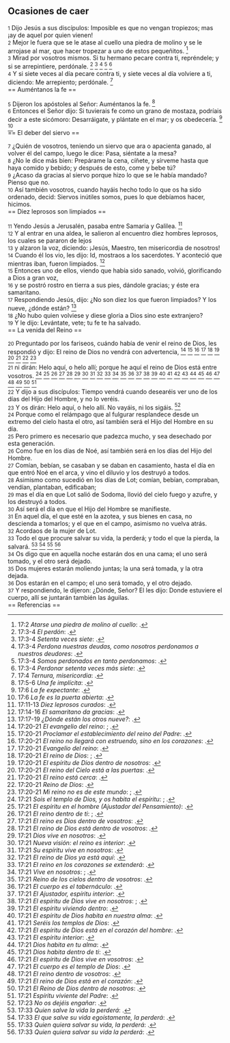 == Ocasiones de caer ==

{{anchor|1}} <small>1</small> Dijo Jesús a sus discípulos: Imposible es que no vengan tropiezos; mas ¡ay de aquel por quien vienen!<br>
{{anchor|2}} <small>2</small> Mejor le fuera que se le atase al cuello una piedra de molino y se le arrojase al mar, que hacer tropezar a uno de estos pequeñitos. <ref>17:2 ''Atarse una piedra de molino al cuello'': {{lib|LU|158|8|1}}.</ref><br>
{{anchor|3}} <small>3</small> Mirad por vosotros mismos. Si tu hermano pecare contra ti, repréndele; y si se arrepintiere, perdónale. <ref>17:3-4 ''El perdón'': {{lib|LU|146|2|4}}.</ref> <ref>17:3-4 ''Setenta veces siete'': {{lib|LU|40|8|2}}.</ref> <ref>17:3-4 ''Perdona nuestras deudas, como nosotros perdonamos a nuestros deudores'': {{lib|LU|188|4|13}}.</ref> <ref>17:3-4 ''Somos perdonados en tanto perdonamos'': {{lib|LU|170|3|4}}.</ref> <ref>17:3-4 ''Perdonar setenta veces más siete'': {{lib|LU|159|1|4}}.</ref><br>
{{anchor|4}} <small>4</small> Y si siete veces al día pecare contra ti, y siete veces al día volviere a ti, diciendo: Me arrepiento; perdónale. <ref>17:4 ''Ternura, misericordia'': {{lib|LU|139|2|5}}.</ref><br>
== Auméntanos la fe ==

{{anchor|5}} <small>5</small> Dijeron los apóstoles al Señor: Auméntanos la fe. <ref>17:5-6 ''Una fe implícita'': {{lib|LU|156|5|12}}.</ref><br>
{{anchor|6}} <small>6</small> Entonces el Señor dijo: Si tuvierais fe como un grano de mostaza, podríais decir a este sicómoro: Desarráigate, y plántate en el mar; y os obedecería. <ref>17:6 ''La fe expectante'': {{lib|LU|195|9|8}}.</ref> <ref>17:6 ''La fe es la puerta abierta'': {{lib|LU|138|8|8}}.</ref><br>
== El deber del siervo ==

{{anchor|7}} <small>7</small> ¿Quién de vosotros, teniendo un siervo que ara o apacienta ganado, al volver él del campo, luego le dice: Pasa, siéntate a la mesa?<br>
{{anchor|8}} <small>8</small> ¿No le dice más bien: Prepárame la cena, cíñete, y sírveme hasta que haya comido y bebido; y después de esto, come y bebe tú?<br>
{{anchor|9}} <small>9</small> ¿Acaso da gracias al siervo porque hizo lo que se le había mandado? Pienso que no.<br>
{{anchor|10}} <small>10</small> Así también vosotros, cuando hayáis hecho todo lo que os ha sido ordenado, decid: Siervos inútiles somos, pues lo que debíamos hacer, hicimos.<br>
== Diez leprosos son limpiados ==

{{anchor|11}} <small>11</small> Yendo Jesús a Jerusalén, pasaba entre Samaria y Galilea. <ref>17:11-13 ''Diez leprosos curados'': {{lib|LU|166|2|1}}.</ref><br>
{{anchor|12}} <small>12</small> Y al entrar en una aldea, le salieron al encuentro diez hombres leprosos, los cuales se pararon de lejos<br>
{{anchor|13}} <small>13</small> y alzaron la voz, diciendo: ¡Jesús, Maestro, ten misericordia de nosotros!<br>
{{anchor|14}} <small>14</small> Cuando él los vio, les dijo: Id, mostraos a los sacerdotes. Y aconteció que mientras iban, fueron limpiados. <ref>17:14-16 ''El samaritano da gracias'': {{lib|LU|166|2|4}}.</ref><br>
{{anchor|15}} <small>15</small> Entonces uno de ellos, viendo que había sido sanado, volvió, glorificando a Dios a gran voz,<br>
{{anchor|16}} <small>16</small> y se postró rostro en tierra a sus pies, dándole gracias; y éste era samaritano.<br>
{{anchor|17}} <small>17</small> Respondiendo Jesús, dijo: ¿No son diez los que fueron limpiados? Y los nueve, ¿dónde están? <ref>17:17-19 ''¿Dónde están los otros nueve?'': {{lib|LU|166|2|5}}.</ref><br>
{{anchor|18}} <small>18</small> ¿No hubo quien volviese y diese gloria a Dios sino este extranjero?<br>
{{anchor|19}} <small>19</small> Y le dijo: Levántate, vete; tu fe te ha salvado.<br>
== La venida del Reino ==

{{anchor|20}} <small>20</small> Preguntado por los fariseos, cuándo había de venir el reino de Dios, les respondió y dijo: El reino de Dios no vendrá con advertencia, <ref>17:20-21 ''El evangelio del reino'': {{lib|LU|143|1|5}}; {{lib|LU|190|5|4}}.</ref> <ref>17:20-21 ''Proclamar el establecimiento del reino del Padre'': {{lib|LU|137|8|6}}.</ref> <ref>17:20-21 ''El reino no llegará con estruendo, sino en los corazones'': {{lib|LU|137|6|5}}.</ref> <ref>17:20-21 ''Evangelio del reino'': {{lib|LU|193|0|4}}.</ref> <ref>17:20-21 ''El reino de Dios'': {{lib|LU|169|4|6}}; {{lib|LU|34|6|13}}.</ref> <ref>17:20-21 ''El espíritu de Dios dentro de nosotros'': {{lib|LU|141|2|1}}.</ref> <ref>17:20-21 ''El reino del Cielo está a las puertas'': {{lib|LU|142|1|1}}.</ref> <ref>17:20-21 ''El reino está cerca'': {{lib|LU|140|1|6}}.</ref> <ref>17:20-21 ''Reino de Dios'': {{lib|LU|153|2|4}}.</ref> <ref>17:20-21 ''Mi reino no es de este mundo'': {{lib|LU|157|6|12}}; {{lib|LU|158|6|2}}.</ref><br>
{{anchor|21}} <small>21</small> ni dirán: Helo aquí, o helo allí; porque he aquí el reino de Dios está entre vosotros. <ref>17:21 ''Sois el templo de Dios, y os habita el espíritu'': {{lib|LU|34|6|7}}; {{lib|LU|34|6|7}}.</ref> <ref>17:21 ''El espíritu en el hombre (Ajustador del Pensamiento)'': {{lib|LU|103|1|6}}.</ref> <ref>17:21 ''El reino dentro de ti'': {{lib|LU|170|1|8}}; {{lib|LU|170|1|8}}.</ref> <ref>17:21 ''El reino es Dios dentro de vosotros'': {{lib|LU|140|1|5}}.</ref> <ref>17:21 ''El reino de Dios está dentro de vosotros'': {{lib|LU|195|10|4}}.</ref> <ref>17:21 ''Dios vive en nosotros'': {{lib|LU|12|7|12}}.</ref> <ref>17:21 ''Nueva visión: el reino es interior'': {{lib|LU|170|3|11}}.</ref> <ref>17:21 ''Su espíritu vive en nosotros'': {{lib|LU|2|5|6}}.</ref> <ref>17:21 ''El reino de Dios ya está aquí'': {{lib|LU|141|2|1}}.</ref> <ref>17:21 ''El reino en los corazones se extenderá'': {{lib|LU|170|5|8}}.</ref> <ref>17:21 ''Vive en nosotros'': {{lib|LU|3|1|4}}; {{lib|LU|3|1|4}}.</ref> <ref>17:21 ''Reino de los cielos dentro de vosotros'': {{lib|LU|108|6|2}}.</ref> <ref>17:21 ''El cuerpo es el tabernáculo'': {{lib|LU|110|1|5}}.</ref> <ref>17:21 ''El Ajustador, espíritu interior'': {{lib|LU|107|4|7}}.</ref> <ref>17:21 ''El espíritu de Dios vive en nosotros'': {{lib|LU|133|4|5}}; {{lib|LU|16|9|4}}.</ref> <ref>17:21 ''El espíritu viviendo dentro'': {{lib|LU|5|2|3}}.</ref> <ref>17:21 ''El espíritu de Dios habita en nuestra alma'': {{lib|LU|131|10|2}}.</ref> <ref>17:21 ''Seréis los templos de Dios'': {{lib|LU|143|2|4}}.</ref> <ref>17:21 ''El espíritu de Dios está en el corazón del hombre'': {{lib|LU|131|10|4}}.</ref> <ref>17:21 ''El espíritu interior'': {{lib|LU|134|4|7}}.</ref> <ref>17:21 ''Dios habita en tu alma'': {{lib|LU|133|4|4}}.</ref> <ref>17:21 ''Dios habita dentro de ti'': {{lib|LU|148|6|10}}.</ref> <ref>17:21 ''El espíritu de Dios vive en vosotros'': {{lib|LU|167|7|4}}.</ref> <ref>17:21 ''El cuerpo es el templo de Dios'': {{lib|LU|1|4|2}}.</ref> <ref>17:21 ''El reino dentro de vosotros'': {{lib|LU|171|0|3}}.</ref> <ref>17:21 ''El reino de Dios está en el corazón'': {{lib|LU|118|10|17}}.</ref> <ref>17:21 ''El Reino de Dios dentro de nosotros'': {{lib|LU|170|2|20}}.</ref> <ref>17:21 ''Espíritu viviente del Padre'': {{lib|LU|146|3|5}}.</ref><br>
{{anchor|22}} <small>22</small> Y dijo a sus discípulos: Tiempo vendrá cuando desearéis ver uno de los días del Hijo del Hombre, y no lo veréis.<br>
{{anchor|23}} <small>23</small> Y os dirán: Helo aquí, o helo allí. No vayáis, ni los sigáis. <ref>17:23 ''No os dejéis engañar'': {{lib|LU|137|8|9}}.</ref><br>
{{anchor|24}} <small>24</small> Porque como el relámpago que al fulgurar resplandece desde un extremo del cielo hasta el otro, así también será el Hijo del Hombre en su día.<br>
{{anchor|25}} <small>25</small> Pero primero es necesario que padezca mucho, y sea desechado por esta generación.<br>
{{anchor|26}} <small>26</small> Como fue en los días de Noé, así también será en los días del Hijo del Hombre.<br>
{{anchor|27}} <small>27</small> Comían, bebían, se casaban y se daban en casamiento, hasta el día en que entró Noé en el arca, y vino el diluvio y los destruyó a todos.<br>
{{anchor|28}} <small>28</small> Asimismo como sucedió en los días de Lot; comían, bebían, compraban, vendían, plantaban, edificaban;<br>
{{anchor|29}} <small>29</small> mas el día en que Lot salió de Sodoma, llovió del cielo fuego y azufre, y los destruyó a todos.<br>
{{anchor|30}} <small>30</small> Así será el día en que el Hijo del Hombre se manifieste.<br>
{{anchor|31}} <small>31</small> En aquel día, el que esté en la azotea, y sus bienes en casa, no descienda a tomarlos; y el que en el campo, asimismo no vuelva atrás.<br>
{{anchor|32}} <small>32</small> Acordaos de la mujer de Lot.<br>
{{anchor|33}} <small>33</small> Todo el que procure salvar su vida, la perderá; y todo el que la pierda, la salvará. <ref>17:33 ''Quien salve la vida la perderá'': {{lib|LU|103|5|6}}.</ref> <ref>17:33 ''El que salve su vida egoístamente, la perderá'': {{lib|LU|158|7|5}}.</ref> <ref>17:33 ''Quien quiera salvar su vida, la perderá'': {{lib|LU|140|5|19}}.</ref> <ref>17:33 ''Quien quiera salvar su vida la perderá'': {{lib|LU|160|5|10}}.</ref><br>
{{anchor|34}} <small>34</small> Os digo que en aquella noche estarán dos en una cama; el uno será tomado, y el otro será dejado.<br>
{{anchor|35}} <small>35</small> Dos mujeres estarán moliendo juntas; la una será tomada, y la otra dejada.<br>
{{anchor|36}} <small>36</small> Dos estarán en el campo; el uno será tomado, y el otro dejado.<br>
{{anchor|37}} <small>37</small> Y respondiendo, le dijeron: ¿Dónde, Señor? El les dijo: Donde estuviere el cuerpo, allí se juntarán también las águilas.<br>
== Referencias ==

<references />
